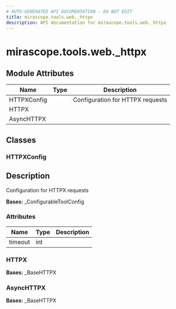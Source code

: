 ```yaml
---
# AUTO-GENERATED API DOCUMENTATION - DO NOT EDIT
title: mirascope.tools.web._httpx
description: API documentation for mirascope.tools.web._httpx
---
```


# mirascope.tools.web._httpx

<ApiType type="Module" />

## Module Attributes

| Name | Type | Description |
| ---- | ---- | ----------- |
| HTTPXConfig |  | Configuration for HTTPX requests |
| HTTPX |  |  |
| AsyncHTTPX |  |  |

## Classes

### HTTPXConfig

<ApiType type="Class" />

## Description

Configuration for HTTPX requests

**Bases:** _ConfigurableToolConfig

### Attributes

| Name | Type | Description |
| ---- | ---- | ----------- |
| timeout | int |  |


### HTTPX

<ApiType type="Class" />

**Bases:** _BaseHTTPX


### AsyncHTTPX

<ApiType type="Class" />

**Bases:** _BaseHTTPX



